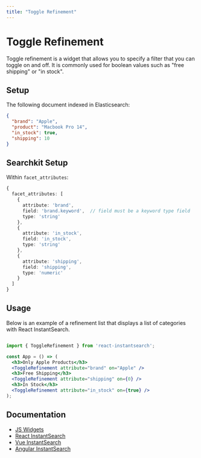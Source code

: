 ```yaml
---
title: "Toggle Refinement"
---
```


# Toggle Refinement

Toggle refinement is a widget that allows you to specify a filter that you can toggle on and off. It is commonly used for boolean values such as "free shipping" or "in stock".

## Setup

The following document indexed in Elasticsearch:

```json
{
  "brand": "Apple",
  "product": "Macbook Pro 14",
  "in_stock": true,
  "shipping": 10 
}
```

## Searchkit Setup

Within `facet_attributes`:

```ts
{
  facet_attributes: [
    { 
      attribute: 'brand', 
      field: 'brand.keyword',  // field must be a keyword type field
      type: 'string' 
    },
    { 
      attribute: 'in_stock', 
      field: 'in_stock', 
      type: 'string' 
    },
    { 
      attribute: 'shipping', 
      field: 'shipping', 
      type: 'numeric' 
    }
  ]
}

```

## Usage

Below is an example of a refinement list that displays a list of categories with React InstantSearch.

```jsx

import { ToggleRefinement } from 'react-instantsearch';

const App = () => (
  <h3>Only Apple Products</h3>
  <ToggleRefinement attribute="brand" on="Apple" />
  <h3>Free Shipping</h3>
  <ToggleRefinement attribute="shipping" on={0} />
  <h3>In Stock</h3>
  <ToggleRefinement attribute="in_stock" on={true} />  
);

``` 

## Documentation

- [JS Widgets](https://www.algolia.com/doc/api-reference/widgets/toggle-refinement/js/)
- [React InstantSearch](https://www.algolia.com/doc/api-reference/widgets/toggle-refinement/react/)
- [Vue InstantSearch](https://www.algolia.com/doc/api-reference/widgets/toggle-refinement/vue/)
- [Angular InstantSearch](https://www.algolia.com/doc/api-reference/widgets/toggle-refinement/angular/)